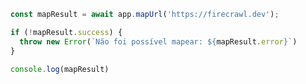 ```js Node
const mapResult = await app.mapUrl('https://firecrawl.dev');

if (!mapResult.success) {
  throw new Error(`Não foi possível mapear: ${mapResult.error}`)
}

console.log(mapResult)
```
